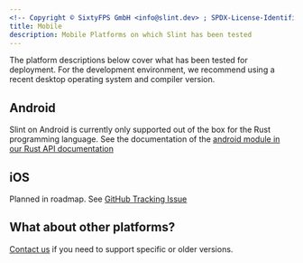 ```yaml
---
<!-- Copyright © SixtyFPS GmbH <info@slint.dev> ; SPDX-License-Identifier: MIT -->
title: Mobile
description: Mobile Platforms on which Slint has been tested
---
```


The platform descriptions below cover what has been tested for deployment. For the development environment,
we recommend using a recent desktop operating system and compiler version.

## Android

Slint on Android is currently only supported out of the box for the Rust programming language.
See the documentation of the [android module in our Rust API documentation](https://slint.dev/docs/rust/slint/android/)

## iOS

Planned in roadmap.
See [GitHub Tracking Issue](https://github.com/slint-ui/slint/issues/47)

## What about other platforms?
[Contact us](https://slint.dev/contact) if you need to support specific or older versions.

